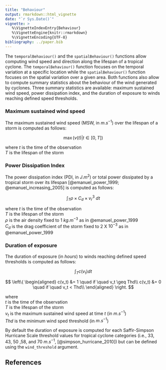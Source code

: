 ```yaml
---
title: "Behaviour"
output: rmarkdown::html_vignette
date: "`r Sys.Date()`"
vignette: >
   %\VignetteIndexEntry{Behaviour}
   %\VignetteEngine{knitr::rmarkdown}
   %\VignetteEncoding{UTF-8}
bibliography: ../paper.bib
---
```


The `temporalBehaviour()` and the `spatialBehaviour()` functions allow computing wind speed and direction along the lifespan of a tropical cyclone.
The `temporalBehaviour()` function focuses on the temporal variation at a specific location while the `spatialBehaviour()` function focuses on the
spatial variation over a given area. Both functions also allow to compute summary statistics about the behaviour of the wind generated by cyclones.
Three summary statistics are available: maximum sustained wind speed, power dissipation index, and the duration of exposure to winds reaching defined
speed thresholds.

### Maximum sustained wind speed

The maximum sustained wind speed (MSW, in $m.s^{-1}$) over the lifespan of a storm is computed as follows:

$$
\max(v(t) | t \in [0,T])
$$

where
$t$ is the time of the observation<br />
$T$ is the lifespan of the storm<br />

### Power Dissipation Index

The power dissipation index (PDI, in $J.m^{2}$) or total power dissipated by a tropical storm over its lifespan [@emanuel_power_1999; @emanuel_increasing_2005] is computed as follows:

$$
\int_T \rho \times C_d \times v_r^3 \ dt
$$

where
$t$ is the time of the observation<br />
$T$ is the lifespan of the storm<br />
$\rho$ is the air density fixed to $1$ $kg.m^{-3}$ as in @emanuel_power_1999 <br />
$C_d$ is the drag coefficient of the storm fixed to $2$ X $10^{-3}$ as in @emanuel_power_1999 <br />

### Duration of exposure

The duration of exposure (in $hours$) to winds reaching defined speed thresholds is computed as follows:

$$
\int_T c(v_t) dt
$$

$$
\left\{
\begin{aligned}
c(v_t) &= 1 \quad if \quad v_t \geq Thd\\
c(v_t) &= 0 \quad if \quad v_t < Thd\\
\end{aligned}
\right.
$$

where<br/>
$t$ is the time of the observation<br/>
$T$ is the lifespan of the storm<br/>
$v_t$ is the maximum sustained wind speed at time $t$ (in $m.s^{-1}$)<br/>
$Thd$ is the minimum wind sped threshold (in $m.s^{-1}$)<br/>

By default the duration of exposure is computed for each Saffir-Simpson Hurricane Scale threshold values for tropical cyclone categories (i.e., $33$, $43$, $50$ ,$58$, and $70$ $m.s^{-1}$, [@simpson_hurricane_2010]) but can be defined using the `wind_threshold` argument.

## References
